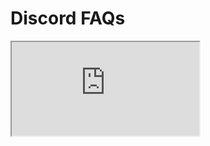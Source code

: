 # Discord FAQs

<iframe
  style={{
    borderRadius: '8px',
    border: ' 1px solid rgba(0, 0, 0, 0.1)',
    aspectRatio: 736 / 585,
    height: '100%',
    width: '100%',
    backgroundColor: 'black',
  }}
  src="https://gluestack.forumify.io/"
  allowFullScreen
/>